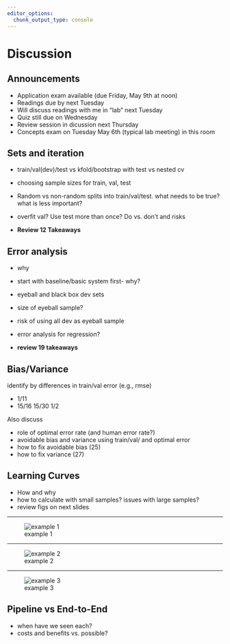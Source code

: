 ```yaml
---
editor_options: 
  chunk_output_type: console
---
```


# Discussion

## Announcements

- Application exam available (due Friday, May 9th at noon)
- Readings due by next Tuesday
- Will discuss readings with me in "lab" next Tuesday
- Quiz still due on Wednesday
- Review session in dicussion next Thursday
- Concepts exam on Tuesday May 6th (typical lab meeting) in this room

## Sets and iteration

- train/val(dev)/test vs kfold/bootstrap with test vs nested cv
- choosing sample sizes for train, val, test
- Random vs non-random splits into train/val/test.  what needs to be true?  what is less important?
- overfit val?  Use test more than once?  Do vs. don't and risks

- **Review 12 Takeaways**

## Error analysis

- why
- start with baseline/basic system first- why?
- eyeball and black box dev sets
- size of eyeball sample?
- risk of using all dev as eyeball sample
- error analysis for regression?

- **review 19 takeaways**

## Bias/Variance

identify by differences in train/val error (e.g., rmse)

- 1/11
- 15/16
 15/30
 1/2

Also discuss

- role of optimal error rate (and human error rate?)
- avoidable bias and variance using train/val/ and optimal error
- how to fix avoidable bias (25)
- how to fix variance (27)


## Learning Curves

- How and why
- how to calculate with small samples?  issues with large samples?
- review figs on next slides

--------------------------------------------------------------------------------

![example 1](figs/learning_curve_1.jpg)

--------------------------------------------------------------------------------

![example 2](figs/learning_curve_2.jpg)

--------------------------------------------------------------------------------

![example 3](figs/learning_curve_3.jpg)


## Pipeline vs End-to-End

- when have we seen each?
- costs and benefits vs. possible?